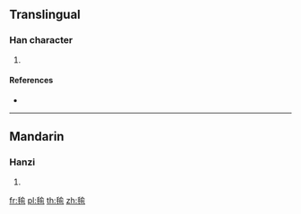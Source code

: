 ==Translingual==

===Han character===
{{Han char|rn=82|rad=毛|as=09|sn=13|four=|canj=HUOMN,HUOMV}}

# {{defn|Han|sort=毛09}}

====References====
* {{Han ref|kx=0595.010|dkj=16897|hdz=32002.050|uh=6BFA|ud=27642}}

----

==Mandarin==

===Hanzi===
{{cmn-hanzi|pin=[[máo]] ([[mao2]]), [[yū]] ([[yu1]])|wg=mao<sup>2</sup>, yü<sup>1</sup>}}

# {{defn|lang=cmn|sort=毛09}}

[[fr:毺]]
[[pl:毺]]
[[th:毺]]
[[zh:毺]]